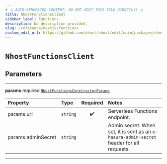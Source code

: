 ```yaml
---
# ⚠️ AUTO-GENERATED CONTENT. DO NOT EDIT THIS FILE DIRECTLY! ⚠️
title: NhostFunctionsClient
sidebar_label: Functions
description: No description provided.
slug: /reference/nextjs/functions
custom_edit_url: https://github.com/nhost/nhost/edit/main/packages/nhost-js/src/clients/functions.ts#L34
---
```


# `NhostFunctionsClient`

## Parameters

---

**<span className="parameter-name">params</span>** <span className="optional-status">required</span> [`NhostFunctionsConstructorParams`](/reference/docgen/nextjs/types/nhost-functions-constructor-params)

| Property                                                                                       | Type                | Required | Notes                                                                                     |
| :--------------------------------------------------------------------------------------------- | :------------------ | :------: | :---------------------------------------------------------------------------------------- |
| <span className="parameter-name"><span className="light-grey">params.</span>url</span>         | <code>string</code> |    ✔️    | Serverless Functions endpoint.                                                            |
| <span className="parameter-name"><span className="light-grey">params.</span>adminSecret</span> | <code>string</code> |          | Admin secret. When set, it is sent as an `x-hasura-admin-secret` header for all requests. |

---
